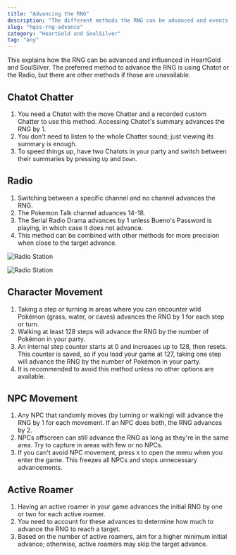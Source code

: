 ```yaml
---
title: "Advancing the RNG"
description: "The different methods the RNG can be advanced and events that influence the RNG"
slug: "hgss-rng-advance"
category: "HeartGold and SoulSilver"
tag: "any"
---
```


This explains how the RNG can be advanced and influenced in HeartGold and SoulSilver. The preferred method to advance the RNG is using Chatot or the Radio, but there are other methods if those are unavailable.

## Chatot Chatter

1. You need a Chatot with the move Chatter and a recorded custom Chatter to use this method. Accessing Chatot's summary advances the RNG by 1.
2. You don't need to listen to the whole Chatter sound; just viewing its summary is enough.
3. To speed things up, have two Chatots in your party and switch between their summaries by pressing `Up` and `Down`.

## Radio

1. Switching between a specific channel and no channel advances the RNG.
2. The Pokemon Talk channel advances 14-18.
3. The Serial Radio Drama advances by 1 unless Bueno's Password is playing, in which case it does not advance.
4. This method can be combined with other methods for more precision when close to the target advance.

![Radio Station](/images/HeartGold-SoulSilver/Advance-RNG/Radio.png)

![Radio Station](/images/HeartGold-SoulSilver/Advance-RNG/Radio-2.png)

## Character Movement

1. Taking a step or turning in areas where you can encounter wild Pokémon (grass, water, or caves) advances the RNG by 1 for each step or turn.
2. Walking at least 128 steps will advance the RNG by the number of Pokémon in your party.
3. An internal step counter starts at 0 and increases up to 128, then resets. This counter is saved, so if you load your game at 127, taking one step will advance the RNG by the number of Pokémon in your party.
4. It is recommended to avoid this method unless no other options are available.

## NPC Movement

1. Any NPC that randomly moves (by turning or walking) will advance the RNG by 1 for each movement. If an NPC does both, the RNG advances by 2.
2. NPCs offscreen can still advance the RNG as long as they're in the same area. Try to capture in areas with few or no NPCs.
3. If you can't avoid NPC movement, press `X` to open the menu when you enter the game. This freezes all NPCs and stops unnecessary advancements.

## Active Roamer

1. Having an active roamer in your game advances the initial RNG by one or two for each active roamer.
2. You need to account for these advances to determine how much to advance the RNG to reach a target.
3. Based on the number of active roamers, aim for a higher minimum initial advance; otherwise, active roamers may skip the target advance.
